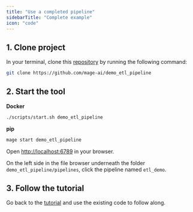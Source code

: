 ```yaml
---
title: "Use a completed pipeline"
sidebarTitle: "Complete example"
icon: "code"
---
```


## 1. Clone project

In your terminal, clone this [repository](https://github.com/mage-ai/demo_etl_pipeline)
by running the following command:

```bash
git clone https://github.com/mage-ai/demo_etl_pipeline
```

## 2. Start the tool

<b>Docker</b>
```bash
./scripts/start.sh demo_etl_pipeline
```

<b>pip</b>
```bash
mage start demo_etl_pipeline
```

Open [http://localhost:6789](http://localhost:6789) in your browser.

On the left side in the file browser underneath the folder `demo_etl_pipeline/pipelines`,
click the pipeline named `etl_demo`.

## 3. Follow the tutorial

Go back to the [tutorial](/tutorials/load-api-data) and use the existing code to follow along.
